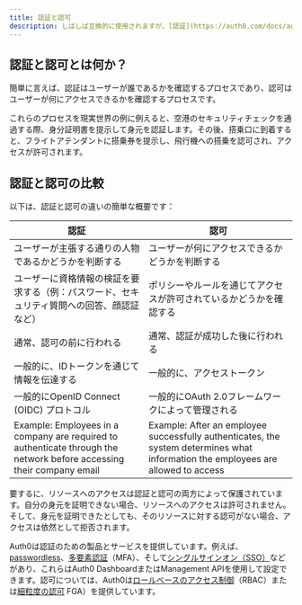 ```yaml
---
title: 認証と認可
description: しばしば互換的に使用されますが、[認証](https://auth0.com/docs/authenticate)と認可は根本的に異なる機能を表します。この記事では、両者を比較対照し、どのように相補的な方法でアプリケーションを保護するかを示します。
---
```


## 認証と認可とは何か？

簡単に言えば、認証はユーザーが誰であるかを確認するプロセスであり、認可はユーザーが何にアクセスできるかを確認するプロセスです。

これらのプロセスを現実世界の例に例えると、空港のセキュリティチェックを通過する際、身分証明書を提示して身元を認証します。その後、搭乗口に到着すると、フライトアテンダントに搭乗券を提示し、飛行機への搭乗を認可され、アクセスが許可されます。

## 認証と認可の比較

以下は、認証と認可の違いの簡単な概要です：

| **認証**                                                                                                                | **認可**                                                                                                                            |
| --------------------------------------------------------------------------------------------------------------------- | --------------------------------------------------------------------------------------------------------------------------------- |
| ユーザーが主張する通りの人物であるかどうかを判断する                                                                                            | ユーザーが何にアクセスできるかどうかを判断する                                                                                                           |
| ユーザーに資格情報の検証を要求する（例：パスワード、セキュリティ質問への回答、顔認証など）                                                                         | ポリシーやルールを通じてアクセスが許可されているかどうかを確認する                                                                                                 |
| 通常、認可の前に行われる                                                                                                          | 通常、認証が成功した後に行われる                                                                                                                  |
| 一般的に、IDトークンを通じて情報を伝達する                                                                                                | 一般的に、<Tooltip tip="APIにアクセスするために使用される不透明な文字列またはJWTの形式の認可資格情報を通じて情報を伝達する。">アクセストークン</Tooltip>                                      |
| 一般的に<Tooltip tip="アプリケーションがユーザーのログイン情報を収集・保存せずにユーザーの身元を確認できるようにする認証のオープン標準。">OpenID Connect (OIDC) プロトコル</Tooltip>    | 一般的にOAuth 2.0フレームワークによって管理される                                                                                                     |
| Example: Employees in a company are required to authenticate through the network before accessing their company email | Example: After an employee successfully authenticates, the system determines what information the employees are allowed to access |

要するに、リソースへのアクセスは認証と認可の両方によって保護されています。自分の身元を証明できない場合、リソースへのアクセスは許可されません。そして、身元を証明できたとしても、そのリソースに対する認可がない場合、アクセスは依然として拒否されます。

Auth0は認証のための製品とサービスを提供しています。例えば、[passwordless](https://auth0.com/docs/authenticate/passwordless/passwordless-with-universal-login)、[多要素認証](https://auth0.com/docs/secure/multi-factor-authentication)（<Tooltip tip="多要素認証（MFA）- ユーザー名とパスワードに加えて、SMSを介したコードなどの追加の要素を使用するユーザー認証プロセス。">MFA</Tooltip>）、そして[シングルサインオン（SSO）](https://auth0.com/docs/authenticate/single-sign-on)などがあり、これらは<Tooltip tip="Auth0 Dashboard - サービスを設定するためのAuth0のメイン製品。">Auth0 Dashboard</Tooltip>または<Tooltip tip="顧客が管理タスクを実行できるようにする製品。">Management API</Tooltip>を使用して設定できます。認可については、Auth0は[ロールベースのアクセス制御](https://auth0.com/docs/manage-users/access-control/rbac)（RBAC）または[細粒度の認可](https://docs.fga.dev/fga) <Tooltip tip="細粒度の認可（FGA） - 個々のユーザーに特定のオブジェクトやリソースへのアクセスを許可するAuth0の製品。">FGA</Tooltip>）を提供しています。
